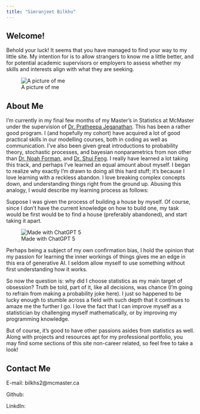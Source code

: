 ```yaml
---
title: "Simranjeet Bilkhu"
---
```


## Welcome!

Behold your luck! It seems that you have managed to find your way to my little site. My intention for is to allow strangers to know me a little better, and for potential academic supervisors or employers to assess whether my skills and interests align with what they are seeking.

![A picture of me](images/profile_pic.png){fig-align="right"}

## About Me

I'm currently in my final few months of my Master's in Statistics at McMaster under the supervision of [Dr. Pratheepa Jeganathan](https://experts.mcmaster.ca/display/jeganp1). This has been a rather good program. I (and hopefully my cohort) have acquired a lot of good practical skills in our modelling courses, both in coding as well as communication. I've also been given great introductions to probability theory, stochastic processes, and bayesian nonparametrics from non other than [Dr. Noah Forman](https://experts.mcmaster.ca/display/formann), and [Dr. Shui Feng](https://experts.mcmaster.ca/display/shuifeng). I really have learned a lot taking this track, and perhaps I've learned an equal amount about myself. I began to realize why exactly I'm drawn to doing all this hard stuff; it's because I love learning with a reckless abandon. I love breaking complex concepts down, and understanding things right from the ground up. Abusing this analogy, I would describe my learning process as follows:

Suppose I was given the process of building a house by myself. Of course, since I don't have the current knowledge on how to build one, my task would be first would be to find a house (preferably abandoned), and start taking it apart.

![Made with ChatGPT 5](images/rebuild_house.png)

Perhaps being a subject of my own confirmation bias, I hold the opinion that my passion for learning the inner workings of things gives me an edge in this era of generative AI. I seldom allow myself to use something without first understanding how it works.

So now the question is: why did I choose statistics as my main target of obsession? Truth be told, part of it, like all decisions, was chance (I'm going to refrain from making a probability joke here). I just so happened to be lucky enough to stumble across a field with such depth that it continues to amaze me the further I go. I love the fact that I can improve myself as a statistician by challenging myself mathematically, or by improving my programming knowledge.

But of course, it's good to have other passions asides from statistics as well. Along with projects and resources apt for my professional portfolio, you may find some sections of this site non-career related, so feel free to take a look!

## Contact Me

E-mail: bilkhs2\@mcmaster.ca

Github:

LinkdIn:

